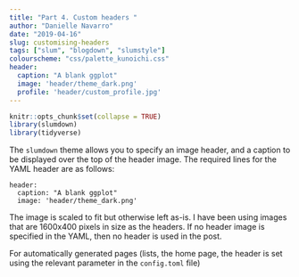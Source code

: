 ```yaml
---
title: "Part 4. Custom headers "
author: "Danielle Navarro"
date: "2019-04-16"
slug: customising-headers
tags: ["slum", "blogdown", "slumstyle"]
colourscheme: "css/palette_kunoichi.css"
header:
  caption: "A blank ggplot"
  image: 'header/theme_dark.png'
  profile: 'header/custom_profile.jpg'
---
```


```r
knitr::opts_chunk$set(collapse = TRUE)
library(slumdown)
library(tidyverse)
```


The `slumdown` theme allows you to specify an image header, and a caption to be displayed over the top of the header image. The required lines for the YAML header are as follows:

```
header:
  caption: "A blank ggplot"
  image: 'header/theme_dark.png'
```

The image is scaled to fit but otherwise left as-is. I have been using images that are 1600x400 pixels in size as the headers. If no header image is specified in the YAML, then no header is used in the post.

For automatically generated pages (lists, the home page, the header is set using the relevant parameter in the `config.toml` file)


